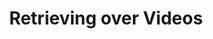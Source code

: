 ---
title: 'Retrieving over Videos'
description: 'An overview of Retrieval Augmented Generation with Vector Similarity Search'
---